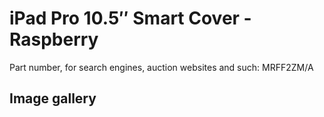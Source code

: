
# iPad Pro 10.5″ Smart Cover - Raspberry

Part number, for search engines, auction websites and such: MRFF2ZM/A

## Image gallery

<div style={{ width: "768px" }}>
  <GalleryComponent
    images={[
      {
        original: "/everysource/MRFF2.webp",
        thumbnail: "/everypreview/MRFF2.webp",
      },
      {
        original: "/everysource/MRFF2_AV1_GOLD.webp",
        thumbnail: "/everypreview/MRFF2_AV1_GOLD.webp",
      },
      {
        original: "/everysource/MRFF2_AV1_ROSEGOLD.webp",
        thumbnail: "/everypreview/MRFF2_AV1_ROSEGOLD.webp",
      },
      {
        original: "/everysource/MRFF2_AV1_SILVER.webp",
        thumbnail: "/everypreview/MRFF2_AV1_SILVER.webp",
      },
      {
        original: "/everysource/MRFF2_AV1_SPACE_GRAY.webp",
        thumbnail: "/everypreview/MRFF2_AV1_SPACE_GRAY.webp",
      },
      {
        original: "/everysource/MRFF2_AV2.webp",
        thumbnail: "/everypreview/MRFF2_AV2.webp",
      },
      {
        original: "/everysource/MRFF2_AV3.webp",
        thumbnail: "/everypreview/MRFF2_AV3.webp",
      }
    ]}
  />
</div>